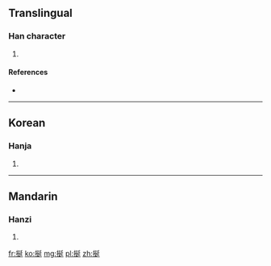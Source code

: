 ==Translingual==

===Han character===
{{Han char|rn=64|rad=手|as=07|sn=10|four=5204<sub>1</sub>|canj=手弓大一 (QNKM)}}

# {{defn|Han|sort=手07}}

====References====
* {{Han ref|kx=0432.050|dkj=12107|dj=0781.140|hdz=31871.060|uh=633B|ud=25403|bh=D57D|bd=54653}}

----

==Korean==

===Hanja===
{{ko-hanja|hangeul=연|eumhun=|rv=yeon|mr=yŏn|y=yen}}

# {{defn|lang=ko|sort=手07}}

----

==Mandarin==

===Hanzi===
{{cmn-hanzi|pin=[[shān]] ([[shan1]])|wg=shan<sup>1</sup>}}

# {{defn|lang=cmn|sort=手07}}

[[fr:挻]]
[[ko:挻]]
[[mg:挻]]
[[pl:挻]]
[[zh:挻]]